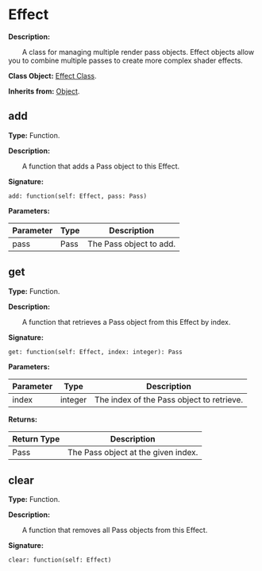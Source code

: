 
# Effect

**Description:**

&emsp;&emsp;A class for managing multiple render pass objects.
Effect objects allow you to combine multiple passes to create more complex shader effects.

**Class Object:** [Effect Class](/docs/api/Class%20Object/Effect).

**Inherits from:** [Object](/docs/api/Class/Object).

## add

**Type:** Function.

**Description:**

&emsp;&emsp;A function that adds a Pass object to this Effect.

**Signature:**
```tl
add: function(self: Effect, pass: Pass)
```

**Parameters:**

| Parameter | Type | Description |
| --- | --- | --- |
| pass | Pass | The Pass object to add. |

## get

**Type:** Function.

**Description:**

&emsp;&emsp;A function that retrieves a Pass object from this Effect by index.

**Signature:**
```tl
get: function(self: Effect, index: integer): Pass
```

**Parameters:**

| Parameter | Type | Description |
| --- | --- | --- |
| index | integer | The index of the Pass object to retrieve. |

**Returns:**

| Return Type | Description |
| --- | --- |
| Pass | The Pass object at the given index. |

## clear

**Type:** Function.

**Description:**

&emsp;&emsp;A function that removes all Pass objects from this Effect.

**Signature:**
```tl
clear: function(self: Effect)
```